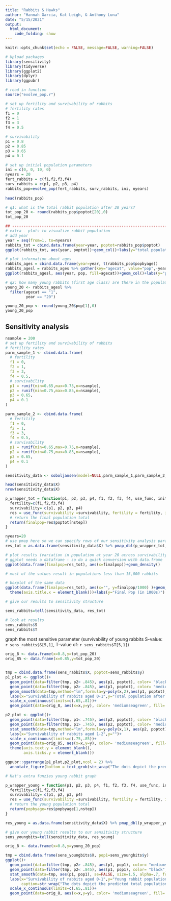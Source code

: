 ```yaml
---
title: "Rabbits & Hawks"
author: "Hannah Garcia, Kat Leigh, & Anthony Luna"
date: "5/15/2021"
output:
  html_document:
    code_folding: show
---
```


```r
knitr::opts_chunk$set(echo = FALSE, message=FALSE, warning=FALSE)
```

```r
# Upload packages
library(sensitivity)
library(tidyverse)
library(ggplot2)
library(dplyr)
library(ggpubr)
```

```r
# read in function
source("evolve_pop.r")
```

```r
# set up fertility and survivability of rabbits
# fertility rates
f1 = 0
f2 = 1
f3 = 3
f4 = 0.5

# survivability 
p1 = 0.8
p2 = 0.85
p3 = 0.65
p4 = 0.1

# set up initial population parameters
ini = c(0, 0, 10, 0)
nyears = 20
fert_rabbits = c(f1,f2,f3,f4)
surv_rabbits = c(p1, p2, p3, p4)
rabbits_pop=evolve_pop(fert_rabbits, surv_rabbits, ini, nyears)
  
head(rabbits_pop)

# q1: what is the total rabbit population after 20 years?
tot_pop_20 <- round(rabbits_pop$poptot[20],0)
tot_pop_20

## ---------------------------------------------------------------------------
# extra - plots to visualize rabbit population
# add year 
year = seq(from=1, to=nyears)
rabbits_tot = cbind.data.frame(year=year, poptot=rabbits_pop$poptot)
ggplot(rabbits_tot, aes(year, poptot))+geom_col()+labs(y="total population")

# plot information about ages
rabbits_ages = cbind.data.frame(year=year, t(rabbits_pop$popbyage))
rabbits_agesl = rabbits_ages %>% gather(key="agecat", value="pop",-year)
ggplot(rabbits_agesl, aes(year, pop, fill=agecat))+geom_col()+labs(y="population", fill="age group")

# q2: how many young rabbits (first age class) are there in the population at that time?
young_20 <- rabbits_agesl %>% 
  filter(agecat == "1",
         year == "20")

young_20_pop <- round(young_20$pop[1],0)  
young_20_pop

```



## Sensitivity analysis


```r
nsample = 200
# set up fertility and survivability of rabbits
# fertility rates
parm_sample_1 <- cbind.data.frame(
  # fertility
  f1 = 0,
  f2 = 1,
  f3 = 3,
  f4 = 0.5,
  # survivability 
  p1 = runif(min=0.65,max=0.75,n=nsample),
  p2 = runif(min=0.75,max=0.85,n=nsample),
  p3 = 0.65,
  p4 = 0.1
)

parm_sample_2 <- cbind.data.frame(
  # fertility
  f1 = 0,
  f2 = 1,
  f3 = 3,
  f4 = 0.5,
  # survivability 
  p1 = runif(min=0.65,max=0.75,n=nsample),
  p2 = runif(min=0.75,max=0.85,n=nsample),
  p3 = 0.65,
  p4 = 0.1
)

sensitivity_data <- soboljansen(model=NULL,parm_sample_1,parm_sample_2,nboot=100)

head(sensitivity_data$X)
nrow(sensitivity_data$X)
```

```r
p_wrapper_tot = function(p1, p2, p3, p4, f1, f2, f3, f4, use_func, initialpop, nstep) {
  fertility=c(f1,f2,f3,f4)
  survivability= c(p1, p2, p3, p4)
  res = use_func(survivability =survivability, fertility = fertility, initialpop=initialpop, nstep=nstep)
  # return the final population total
  return(finalpop=res$poptot[nstep])
}

```


```r

nyears=20
# use pmap here so we can specify rows of our sensitivity analysis parameter object 
res_tot = as.data.frame(sensitivity_data$X) %>% pmap_dbl(p_wrapper_tot, initialpop=ini, nstep=nyears, use_func=evolve_pop)


```





```r

# plot results (variation in population at year 20 across survivability of young age and young adult rabbits)
# ggplot needs a dataframe - so do a quick conversion with data.frame
ggplot(data.frame(finalpop=res_tot), aes(x=finalpop))+geom_density()

# most of the values result in populations less than 15,000 rabbits

# boxplot of the same data
ggplot(data.frame(finalpop=res_tot), aes(x="", y=finalpop/1000) )+geom_boxplot(fill="blue")+
  theme(axis.title.x = element_blank())+labs(y="Final Pop (in 1000s)")

# give our results to sensitivity structure

sens_rabbits=tell(sensitivity_data, res_tot)

# look at results
sens_rabbits$S
sens_rabbits$T
```
graph the most sensitive parameter (survivability of young rabbits S-value: `r sens_rabbits$S[5,1]`, T-value of: `r sens_rabbits$T[5,1]`)

```r
orig_8 <- data.frame(x=0.8,y=tot_pop_20)
orig_85 <- data.frame(x=0.85,y=tot_pop_20)


tmp = cbind.data.frame(sens_rabbits$X, poptot=sens_rabbits$y)
p1_plot <- ggplot()+
  geom_point(data=filter(tmp, p2< .845), aes(p1, poptot), color= "black", alpha=.3)+
  geom_point(data=filter(tmp, p2> .845), aes(p1, poptot), color= "mediumseagreen", alpha=1)+
  geom_smooth(data=tmp,method="lm",formula=y~poly(x,2),aes(p1, poptot), se=FALSE, size=1.5, alpha=.7, fullrange = TRUE)+
  labs(x="Survivability of rabbits aged 0-1",y="Total population after 20 years")+
  scale_x_continuous(limits=c(.65,.81))+
  geom_point(data=orig_8, aes(x=x,y=y), color= 'mediumseagreen', fill= 'mediumseagreen', size=3, shape=17)

p2_plot <- ggplot()+
  geom_point(data=filter(tmp, p1< .745), aes(p2, poptot), color= "black", alpha=.3)+
  geom_point(data=filter(tmp, p1> .745), aes(p2, poptot), color= "mediumseagreen", alpha=1)+
  stat_smooth(data=tmp,method="lm",formula=y~poly(x,1), aes(p2, poptot), se=FALSE, size=1.5, alpha=.7, fullrange = TRUE)+
  labs(x="Survivability of rabbits aged 1-2",y="")+
  scale_x_continuous(limits=c(.75,.85))+
  geom_point(data=orig_85, aes(x=x,y=y), color= 'mediumseagreen', fill= 'mediumseagreen', size=3, shape=17)+
  theme(axis.text.y = element_blank(),
        axis.ticks.y = element_blank())

ggpubr::ggarrange(p1_plot,p2_plot,ncol = 2) %>% 
  annotate_figure(bottom = text_grob(str_wrap("The dots depict the predicted total population of rabbits at the end of 20 years when the survivability of ages 0-1 ranges between 0.65 and 0.75, and the survivability for ages 1-2 is between 0.75 and 0.85 so as to simulate the presence of hawk predation. The central tendancy and trend of the data is indicated by the blue line - a second order polynomial for young rabbit survivability and a first order polynomial for the sub adult survivability. The predicted rabbit population without hawks (survivability 0-1 = 0.8, 1-2 = 0.85) is also shown with a triangle. For comparison, all results with the survivability for ages 1-2 roughly equal to 0.85 are colored in seagreen, since this corresponds to the age 1-2 survivability of the no-hawk scenario. Compared to the no-hawk scenario, rabbit populations will be noteably smaller with hawks. In fact, the maximum population size possible with hawk predation is 21,997, which is roughly 40% smaller than without hawks.", 115),size = 8))
```


```r
# Kat's extra funzies young rabbit graph

p_wrapper_young = function(p1, p2, p3, p4, f1, f2, f3, f4, use_func, initialpop, nstep) {
  fertility=c(f1,f2,f3,f4)
  survivability= c(p1, p2, p3, p4)
  res = use_func(survivability =survivability, fertility = fertility, initialpop=initialpop, nstep=nstep)
  # return the young population total
  return(popbyage=res$popbyage[1,nstep])
}

res_young = as.data.frame(sensitivity_data$X) %>% pmap_dbl(p_wrapper_young, initialpop=ini, nstep=nyears, use_func=evolve_pop)

# give our young rabbit results to our sensitivity structure
sens_youngbits=tell(sensitivity_data, res_young)

orig_8 <- data.frame(x=0.8,y=young_20_pop)

tmp = cbind.data.frame(sens_youngbits$X, pop1=sens_youngbits$y)
ggplot()+
  geom_point(data=filter(tmp, p2> .845), aes(p1, pop1), color= "mediumseagreen", alpha=.5)+
  geom_point(data=filter(tmp, p2< .845), aes(p1, pop1), color= "black", alpha=.3)+
  stat_smooth(data=tmp, aes(p1, pop1), se=FALSE, size=1.5, alpha=.7, fullrange = TRUE)+
  labs(x="Survivability of rabbits aged 0-1",y="Young rabbit population after 20 years",
       caption=str_wrap("The dots depict the predicted total population of young rabbits at the end of 20 years when the surviveability of ages 0-1 ranges between 0.65 and 0.75, and the survivability for ages 1-2 is between 0.75 and 0.85 so as to simulate the presence of hawk predation. The central tendancy and trend of the data is indicated by the blue line. The predicted young rabbit population without hawks (survivability 0-1 = 0.8, 1-2 = 0.85) is also shown with a triangle. For comparison, all results with the survivability for ages 1-2 roughly equal to 0.85 are colored in seagreen, since this corresponds to the age 1-2 survivability of the no-hawk scenario. Compared to the no-hawk scenario, young rabbit populations will tend to be smaller with hawks.", 115))+
  scale_x_continuous(limits=c(.65,.81))+
  geom_point(data=orig_8, aes(x=x,y=y), color= 'mediumseagreen', fill= 'mediumseagreen', size=3, shape=17)
```
 
